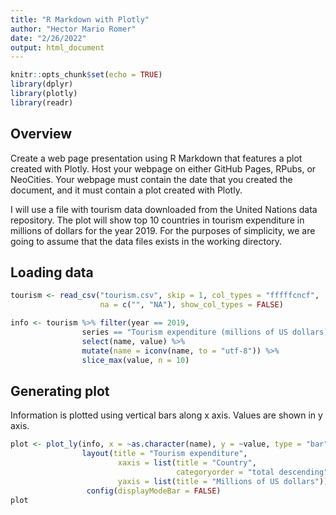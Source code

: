 ```yaml
---
title: "R Markdown with Plotly"
author: "Hector Mario Romer"
date: "2/26/2022"
output: html_document
---
```


```r
knitr::opts_chunk$set(echo = TRUE)
library(dplyr)
library(plotly)
library(readr)
```

## Overview

Create a web page presentation using R Markdown that features a plot created with Plotly. Host your webpage on either GitHub Pages, RPubs, or NeoCities. Your webpage must contain the date that you created the document, and it must contain a plot created with Plotly.

I will use a file with tourism data downloaded from the United Nations data repository. The plot will show top 10 countries in tourism expenditure in millions of dollars for the year 2019. For the purposes of simplicity, we are going to assume that the data files exists in the working directory.

## Loading data

```r
tourism <- read_csv("tourism.csv", skip = 1, col_types = "fffffcncf",
                    na = c("", "NA"), show_col_types = FALSE)

info <- tourism %>% filter(year == 2019, 
                series == "Tourism expenditure (millions of US dollars)") %>%
                select(name, value) %>%
                mutate(name = iconv(name, to = "utf-8")) %>%
                slice_max(value, n = 10)
```


## Generating plot

Information is plotted using vertical bars along x axis. Values are shown in y axis.

```r
plot <- plot_ly(info, x = ~as.character(name), y = ~value, type = "bar") %>%
                layout(title = "Tourism expenditure", 
                        xaxis = list(title = "Country", 
                                     categoryorder = "total descending"), 
                        yaxis = list(title = "Millions of US dollars")) %>%
                 config(displayModeBar = FALSE)
plot
```

